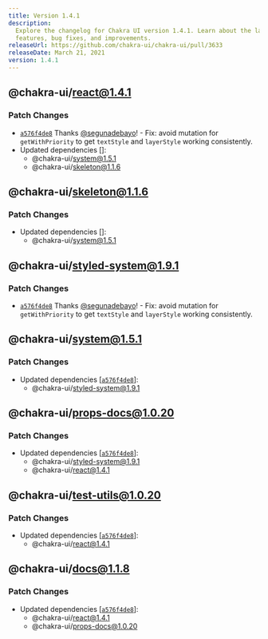 ```yaml
---
title: Version 1.4.1
description:
  Explore the changelog for Chakra UI version 1.4.1. Learn about the latest
  features, bug fixes, and improvements.
releaseUrl: https://github.com/chakra-ui/chakra-ui/pull/3633
releaseDate: March 21, 2021
version: 1.4.1
---
```


## @chakra-ui/react@1.4.1

### Patch Changes

- [`a576f4de8`](https://github.com/chakra-ui/chakra-ui/commit/a576f4de850706ea7088c8a6ea687269cad05e69)
  Thanks [@segunadebayo](https://github.com/segunadebayo)! - Fix: avoid mutation
  for `getWithPriority` to get `textStyle` and `layerStyle` working
  consistently.
- Updated dependencies \[]:
  - @chakra-ui/system@1.5.1
  - @chakra-ui/skeleton@1.1.6

## @chakra-ui/skeleton@1.1.6

### Patch Changes

- Updated dependencies \[]:
  - @chakra-ui/system@1.5.1

## @chakra-ui/styled-system@1.9.1

### Patch Changes

- [`a576f4de8`](https://github.com/chakra-ui/chakra-ui/commit/a576f4de850706ea7088c8a6ea687269cad05e69)
  Thanks [@segunadebayo](https://github.com/segunadebayo)! - Fix: avoid mutation
  for `getWithPriority` to get `textStyle` and `layerStyle` working
  consistently.

## @chakra-ui/system@1.5.1

### Patch Changes

- Updated dependencies
  \[[`a576f4de8`](https://github.com/chakra-ui/chakra-ui/commit/a576f4de850706ea7088c8a6ea687269cad05e69)]:
  - @chakra-ui/styled-system@1.9.1

## @chakra-ui/props-docs@1.0.20

### Patch Changes

- Updated dependencies
  \[[`a576f4de8`](https://github.com/chakra-ui/chakra-ui/commit/a576f4de850706ea7088c8a6ea687269cad05e69)]:
  - @chakra-ui/styled-system@1.9.1
  - @chakra-ui/react@1.4.1

## @chakra-ui/test-utils@1.0.20

### Patch Changes

- Updated dependencies
  \[[`a576f4de8`](https://github.com/chakra-ui/chakra-ui/commit/a576f4de850706ea7088c8a6ea687269cad05e69)]:
  - @chakra-ui/react@1.4.1

## @chakra-ui/docs@1.1.8

### Patch Changes

- Updated dependencies
  \[[`a576f4de8`](https://github.com/chakra-ui/chakra-ui/commit/a576f4de850706ea7088c8a6ea687269cad05e69)]:
  - @chakra-ui/react@1.4.1
  - @chakra-ui/props-docs@1.0.20
